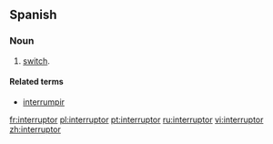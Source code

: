 ==Spanish==

===Noun===
{{es-noun-m|f=interruptores}}

# [[switch]].

====Related terms====
*[[interrumpir]]

[[fr:interruptor]]
[[pl:interruptor]]
[[pt:interruptor]]
[[ru:interruptor]]
[[vi:interruptor]]
[[zh:interruptor]]